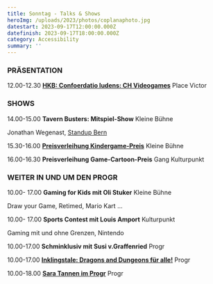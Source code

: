 ```yaml
---
title: Sonntag - Talks & Shows
heroImg: /uploads/2023/photos/coplanaphoto.jpg
datestart: 2023-09-17T12:00:00.000Z
datefinish: 2023-09-17T18:00:00.000Z
category: Accessibility
summary: ''
---
```


### PRÄSENTATION

12.00-12.30 	**[HKB: Confoerdatio ludens: CH Videogames](https://chludens.hypotheses.org/)**		Place Victor

### SHOWS

14.00-15.00	**Tavern Busters: Mitspiel-Show**			Kleine Bühne

Jonathan Wegenast, [Standup Bern](https://standupbern.ch/)

15.30-16.00	**[Preisverleihung Kindergame-Preis](https://playbern.ch/posts/Preisverleihung-Kinder-Game-Preis)**			Kleine Bühne

16.00-16.30	**Preisverleihung Game-Cartoon-Preis**		Gang Kulturpunkt

### WEITER IN UND UM DEN PROGR

10.00- 17.00 	**Gaming for Kids mit Oli Stuker**			Kleine Bühne

Draw your Game, Retimed, Mario Kart ...

10.00- 17.00	**Sports Contest mit Louis Amport**	Kulturpunkt

Gaming mit und ohne Grenzen, Nintendo

10.00-17.00	**Schminklusiv mit Susi v.Graffenried**			Progr

10.00-17.00	**[Inklingstale: Dragons and Dungeons für alle!](https://www.youtube.com/c/InklingsTale)** 	Progr

10.00-18.00	**[Sara Tannen im Progr](https://topoilog.ch/enter-sara-tannen-meets-real-life/)**				Progr
